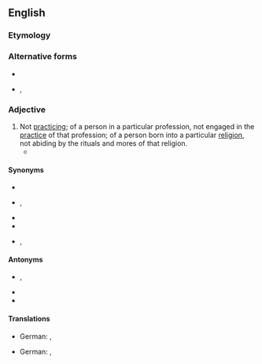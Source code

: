 ==English==

===Etymology===
{{prefix|en|non|practicing}}

===Alternative forms===
* {{l|en|non-practicing}}
* {{l|en|nonpractising}}, {{l|en|non-practising}}

===Adjective===
{{en-adj}}
# Not [[practicing]]; of a person in a particular profession, not engaged in the [[practice]] of that profession; of a person born into a particular [[religion]], not abiding by the rituals and mores of that religion.
#* {{quote-video
|year=1994
|title={{w|Reality Bites}}
|people={{w|Ben Stiller}} and {{w|Winona Ryder}}
|role=Michael Grates and Lelaina Pierce
|passage=''Michael:'' Um, uh, I guess um, I guess I'm, uh a '''nonpracticing''' Jew.<br />''Lelaina:'' Hey, I'm a '''nonpracticing''' virgin.
}}

====Synonyms====
* {{l|en|lapsed}}
* {{l|en|nonobservant}}, {{l|en|non-observant}}
* {{l|en|nonreligious}}
* {{l|en|secular}}
* {{l|en|unobservant}}, {{l|en|un-observant}}

====Antonyms====
* {{l|en|practicing}}, {{l|en|practising}}
* {{l|en|observant}}
* {{l|en|religious}}

====Translations====
{{trans-top|nonpracticing - profession}}
* German: {{t|de|nichtpraktizierend}}, {{t|de|nicht praktizierend}}
{{trans-mid}}
{{trans-bottom}}

{{trans-top|nonpracticing - religion}}
* German: {{t|de|nichtpraktizierend}}, {{t|de|nicht praktizierend}}
{{trans-mid}}
{{trans-bottom}}